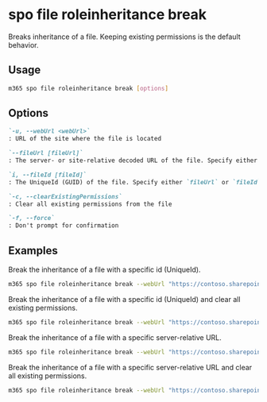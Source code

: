 
# spo file roleinheritance break

Breaks inheritance of a file. Keeping existing permissions is the default behavior.

## Usage

```sh
m365 spo file roleinheritance break [options]
```

## Options

```md definition-list
`-u, --webUrl <webUrl>`
: URL of the site where the file is located

`--fileUrl [fileUrl]`
: The server- or site-relative decoded URL of the file. Specify either `fileUrl` or `fileId` but not both

`i, --fileId [fileId]`
: The UniqueId (GUID) of the file. Specify either `fileUrl` or `fileId` but not both

`-c, --clearExistingPermissions`
: Clear all existing permissions from the file

`-f, --force`
: Don't prompt for confirmation
```

<Global />

## Examples

Break the inheritance of a file with a specific id (UniqueId).

```sh
m365 spo file roleinheritance break --webUrl "https://contoso.sharepoint.com/sites/project-x" --fileId "b2307a39-e878-458b-bc90-03bc578531d6"
```

Break the inheritance of a file with a specific id (UniqueId) and clear all existing permissions.

```sh
m365 spo file roleinheritance break --webUrl "https://contoso.sharepoint.com/sites/project-x" --fileId "b2307a39-e878-458b-bc90-03bc578531d6" --clearExistingPermissions
```

Break the inheritance of a file with a specific server-relative URL.

```sh
m365 spo file roleinheritance break --webUrl "https://contoso.sharepoint.com/sites/project-x" --fileUrl "/sites/project-x/documents/Test1.docx"
```

Break the inheritance of a file with a specific server-relative URL and clear all existing permissions.

```sh
m365 spo file roleinheritance break --webUrl "https://contoso.sharepoint.com/sites/project-x" --fileUrl "/sites/project-x/documents/Test1.docx" --clearExistingPermissions
```
